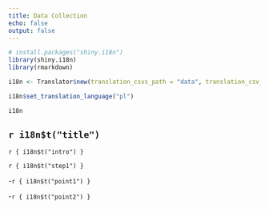 ```yaml
---
title: Data Collection
echo: false
output: false
---
```



```r

# install.packages("shiny.i18n")
library(shiny.i18n)
library(rmarkdown)

```


```r

i18n <- Translator$new(translation_csvs_path = "data", translation_csv_config = "languages/en/config.yml")

i18n$set_translation_language("pl")

i18n

```


## `r i18n$t("title")`


 `r { i18n$t("intro") }`

`r { i18n$t("step1") }`

-`r { i18n$t("point1") }`

-`r { i18n$t("point2") }`



